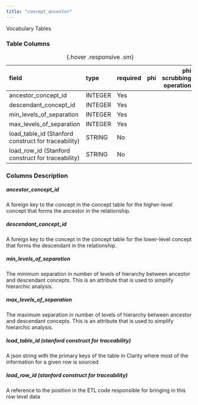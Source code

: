 ```yaml
---
title: "concept_ancestor"
---
```


Vocabulary Tables

### Table Columns

| field                                               | type    | required   | phi   |   phi scrubbing operation |
|:----------------------------------------------------|:--------|:-----------|:------|--------------------------:|
| ancestor_concept_id                                 | INTEGER | Yes        |       |                        |
| descendant_concept_id                               | INTEGER | Yes        |       |                        |
| min_levels_of_separation                            | INTEGER | Yes        |       |                        |
| max_levels_of_separation                            | INTEGER | Yes        |       |                        |
| load_table_id (Stanford construct for traceability) | STRING  | No         |       |                        |
| load_row_id (Stanford construct for traceability)   | STRING  | No         |       |                        |

:  {.hover .responsive .sm}

### Columns Description


##### ancestor_concept_id

A foreign key to the concept in the concept table for the higher-level concept that forms the ancestor in the relationship.

##### descendant_concept_id

A foreign key to the concept in the concept table for the lower-level concept that forms the descendant in the relationship.

##### min_levels_of_separation

The minimum separation in number of levels of hierarchy between ancestor and descendant concepts. This is an attribute that is used to simplify hierarchic analysis.

##### max_levels_of_separation

The maximum separation in number of levels of hierarchy between ancestor and descendant concepts. This is an attribute that is used to simplify hierarchic analysis.

##### load_table_id (stanford construct for traceability)

A json string with the primary keys of the table in Clarity where most of the information for a given row is sourced

##### load_row_id (stanford construct for traceability)

A reference to the position in the ETL code responsible for bringing in this row level data
